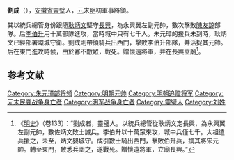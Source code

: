 {{Otheruses|劉成|other=同名或類似名的其它條目描述}}
'''劉成'''（{{bd|？||1361年}}），[[安徽省|安徽省]][[靈壁|靈壁]]人，[[元|元]]末[[明|明]]初軍事將領。

其以統兵總管身份跟隨[[耿炳文|耿炳文]]堅守[[長興|長興]]，為永興翼左副元帥，數次擊敗[[陳友諒|陳友諒]]部隊。后[[李伯升|李伯升]]用十萬部隊進攻，當時城中只有七千人。朱元璋的援兵未到時，耿炳文已經部署環城守衛。劉成則帶領騎兵出西門，擊敗李伯升部隊，并活捉其元帥。后在東門進攻時候，由於寡不敵眾，戰死。贈懷遠將軍，并在長興立廟<ref>《[[明史|明史]]》（卷133）：“劉成者，靈璧人。以統兵總管從耿炳文定長興，為永興翼左副元帥，數佐炳文敗士誠兵。李伯升以十萬眾來攻，城中兵僅七千。太祖遣兵援之，未至，炳文嬰城守。成引數士騎出西門，擊敗伯升兵，擒其將宋元帥。轉至東門，敵悉兵圍之，遂戰死。贈懷遠將軍，立廟長興。”</ref>。

==参考文献==
{{wikisource|明史/卷133}}
<div class="references-small">
<references></references>
</div>

{{元朝人物小作品}}
[[Category:朱元璋部将领|Category:朱元璋部将领]]
[[Category:明朝元帅|Category:明朝元帅]]
[[Category:明朝追赠将军|Category:明朝追赠将军]]
[[Category:元末民变战争身亡者|Category:元末民变战争身亡者]]
[[Category:明军战争身亡者|Category:明军战争身亡者]]
[[Category:靈璧人|Category:靈璧人]]
[[Category:刘姓|Category:刘姓]]